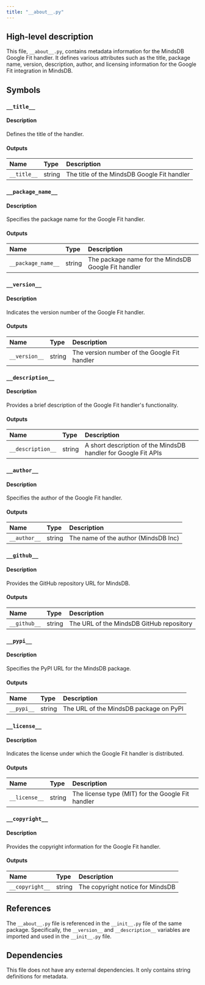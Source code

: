 ```yaml
---
title: "__about__.py"
---
```


## High-level description
This file, `__about__.py`, contains metadata information for the MindsDB Google Fit handler. It defines various attributes such as the title, package name, version, description, author, and licensing information for the Google Fit integration in MindsDB.

## Symbols

### `__title__`
#### Description
Defines the title of the handler.

#### Outputs
| Name | Type | Description |
|:-----|:-----|:------------|
| `__title__` | string | The title of the MindsDB Google Fit handler |

### `__package_name__`
#### Description
Specifies the package name for the Google Fit handler.

#### Outputs
| Name | Type | Description |
|:-----|:-----|:------------|
| `__package_name__` | string | The package name for the MindsDB Google Fit handler |

### `__version__`
#### Description
Indicates the version number of the Google Fit handler.

#### Outputs
| Name | Type | Description |
|:-----|:-----|:------------|
| `__version__` | string | The version number of the Google Fit handler |

### `__description__`
#### Description
Provides a brief description of the Google Fit handler's functionality.

#### Outputs
| Name | Type | Description |
|:-----|:-----|:------------|
| `__description__` | string | A short description of the MindsDB handler for Google Fit APIs |

### `__author__`
#### Description
Specifies the author of the Google Fit handler.

#### Outputs
| Name | Type | Description |
|:-----|:-----|:------------|
| `__author__` | string | The name of the author (MindsDB Inc) |

### `__github__`
#### Description
Provides the GitHub repository URL for MindsDB.

#### Outputs
| Name | Type | Description |
|:-----|:-----|:------------|
| `__github__` | string | The URL of the MindsDB GitHub repository |

### `__pypi__`
#### Description
Specifies the PyPI URL for the MindsDB package.

#### Outputs
| Name | Type | Description |
|:-----|:-----|:------------|
| `__pypi__` | string | The URL of the MindsDB package on PyPI |

### `__license__`
#### Description
Indicates the license under which the Google Fit handler is distributed.

#### Outputs
| Name | Type | Description |
|:-----|:-----|:------------|
| `__license__` | string | The license type (MIT) for the Google Fit handler |

### `__copyright__`
#### Description
Provides the copyright information for the Google Fit handler.

#### Outputs
| Name | Type | Description |
|:-----|:-----|:------------|
| `__copyright__` | string | The copyright notice for MindsDB |

## References
The `__about__.py` file is referenced in the `__init__.py` file of the same package. Specifically, the `__version__` and `__description__` variables are imported and used in the `__init__.py` file.

## Dependencies
This file does not have any external dependencies. It only contains string definitions for metadata.